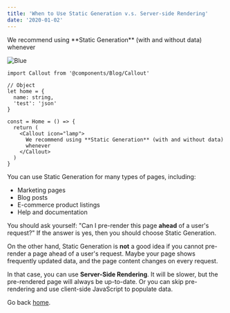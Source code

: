 ```yaml
---
title: 'When to Use Static Generation v.s. Server-side Rendering'
date: '2020-01-02'
---
```



<Callout icon="lamp">
  We recommend using **Static Generation** (with and without data) whenever
</Callout>

![Blue](/Blue.jpg)

```js[data-line=5]
import Callout from '@components/Blog/Callout'

// Object
let home = {
  name: string,
  'test': 'json'
}

const = Home = () => {
  return (
    <Callout icon="lamp">
      We recommend using **Static Generation** (with and without data)
      whenever
    </Callout>
  )
}
```

You can use Static Generation for many types of pages, including:

- Marketing pages
- Blog posts
- E-commerce product listings
- Help and documentation

You should ask yourself: "Can I pre-render this page **ahead** of a user's
request?" If the answer is yes, then you should choose Static Generation.

On the other hand, Static Generation is **not** a good idea if you cannot
pre-render a page ahead of a user's request. Maybe your page shows frequently
updated data, and the page content changes on every request.

In that case, you can use **Server-Side Rendering**. It will be slower, but
the pre-rendered page will always be up-to-date. Or you can skip pre-rendering
and use client-side JavaScript to populate data.

Go back [home](/).
